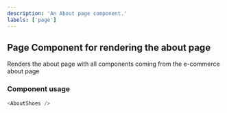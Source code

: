 ```yaml
---
description: 'An About page component.'
labels: ['page']
---
```



## Page Component for rendering the about page

Renders the about page with all components coming from the e-commerce about page

### Component usage

```js
<AboutShoes />
```
